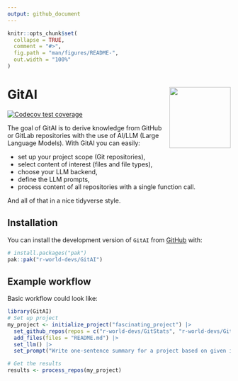 ```yaml
---
output: github_document
---
```


<!-- README.md is generated from README.Rmd. Please edit that file -->

```r
knitr::opts_chunk$set(
  collapse = TRUE,
  comment = "#>",
  fig.path = "man/figures/README-",
  out.width = "100%"
)
```

# GitAI <img src="man/figures/logo.png" align="right" height="138" style="float:right; height:138px;"/>

<!-- badges: start -->
[![Codecov test coverage](https://codecov.io/gh/r-world-devs/GitAI/graph/badge.svg)](https://app.codecov.io/gh/r-world-devs/GitAI)
<!-- badges: end -->

The goal of GitAI is to derive knowledge from GitHub or GitLab repositories with the use of AI/LLM (Large Language Models). With GitAI you can easily:

- set up your project scope (Git repositories),
- select content of interest (files and file types),
- choose your LLM backend,
- define the LLM prompts,
- process content of all repositories with a single function call.

And all of that in a nice tidyverse style.

## Installation

You can install the development version of `GitAI` from [GitHub](https://github.com/) with:

``` r
# install.packages("pak")
pak::pak("r-world-devs/GitAI")
```

## Example workflow

Basic workflow could look like:

```r
library(GitAI)
# Set up project
my_project <- initialize_project("fascinating_project") |>
  set_github_repos(repos = c("r-world-devs/GitStats", "r-world-devs/GitAI", "openpharma/DataFakeR")) |>
  add_files(files = "README.md") |>
  set_llm() |>
  set_prompt("Write one-sentence summary for a project based on given input.")

# Get the results
results <- process_repos(my_project)
```
